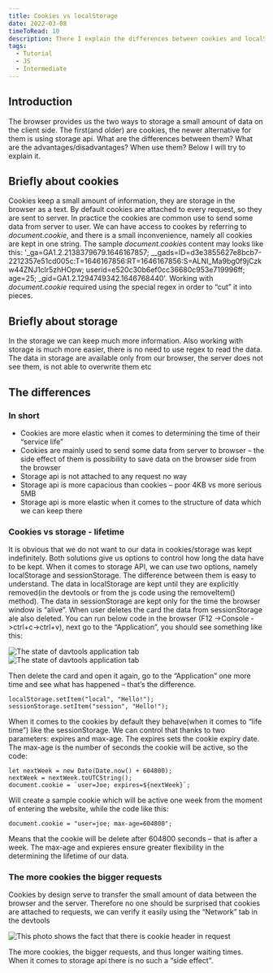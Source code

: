 ```yaml
---
title: Cookies vs localStorage
date: 2022-03-08
timeToRead: 10
description: There I explain the differences between cookies and localStorage.
tags:
  - Tutorial
  - JS
  - Intermediate
---
```

<article>
  <h2>Introduction</h2>
  <p>The browser provides us the two ways to storage a small amount of data on the client side. The first(and older) are cookies, the newer alternative for them is using storage api. What are the differences between them? What are the advantages/disadvantages? When use them? Below I will try to explain it.</p>
</article>
<article>
  <h2>Briefly about cookies</h2>
  <p>
  Cookies keep a small amount of information, they are storage in the browser as a text. By default cookies are attached to every request, so they are sent to server. In practice the cookies are common use to send some data from server to user. We can have access to cookes by referring to <i>document.cookie</i>, and there is a small inconvenience, namely all cookies are kept in one string. The sample <i>document.cookie</i>s content may looks like this:  '_ga=GA1.2.2138379679.1646167857; __gads=ID=d3e3855627e8bcb7-2212357e51cd005c:T=1646167856:RT=1646167856:S=ALNI_Ma9bg0f9jCzkw44ZNJ1clr5zhHOpw; userid=e520c30b6ef0cc36680c953e719996ff; age=25; _gid=GA1.2.1294749342.1646768440'. Working with <i>document.cookie</i> required using the special regex in order to “cut” it into pieces.</p>
</article>

<article>
  <h2>Briefly about storage</h2>
  <p>In the storage we can keep much more information. Also working with storage is much more easier, there is no need to use regex to read the data. The data in storage are available only from our browser, the server does not see them, is not able to overwrite them etc</p>
</article>

<article>
  <h2>The differences</h2>
  <h3>In short</h3>
  <ul>
    <li>Cookies are more elastic when it comes to determining the time of their “service life”</li>
    <li>Cookies are mainly used to send some data from server to browser – the side effect of them is possibility to save data on the browser side from the browser</li>
    <li>Storage api is not attached to any request no way</li>
    <li>Storage api is more capacious than cookies – poor 4KB vs more serious 5MB</li>
    <li>Storage api is more elastic when it comes to the structure of data which we can keep there</li>
  </ul>

  <h3>Cookies vs storage - lifetime</h3>
  <p>It is obvious that we do not want to our data in cookies/storage was kept indefinitely. Both solutions give us options to control how long the data have to be kept. When it comes to storage API, we can use two options, namely localStorage and sessionStorage. The difference between them is easy to understand. The data in localStorage are kept until they are explicitly removed(in the devtools or from the js code using the removeItem() method). The data in sessionStorage are kept only for the time the browser window is “alive”. When user deletes the card the data from sessionStorage ale also deleted. You can run below code in the browser (F12 ->Console ->ctrl+c->ctrl+v), next go to the “Application”, you should see something like this:</p>
  
  <img class="fit-picture" src="./devtoolsApplication1.jpg" alt="The state of davtools application tab"/>
  <img class="fit-picture" src="./devtoolsApplication2.jpg" alt="The state of davtools application tab"/>
  
  <p>Then delete the card and open it again, go to the “Application” one more time and see what has happened – that’s the difference.</p>

```js:title=above-example-code
localStorage.setItem("local", "Hello!");
sessionStorage.setItem("session", "Hello!");
```

<p>When it comes to the cookies by default they behave(when it comes to “life time”) like the sessionStorage. We can control that thanks to two parameters: expires and max-age. The expires sets the cookie expiry date. The max-age is the number of seconds the cookie will be active, so the code:</p>

```js:title=cookie-expires
let nextWeek = new Date(Date.now() + 604800);
nextWeek = nextWeek.toUTCString();
document.cookie = `user=Joe; expires=${nextWeek}`;
```

<p>Will create a sample cookie which will be active one week from the moment of entering the website, while the code like this:</p>

```js:title=cookie-max-age
document.cookie = "user=joe; max-age=604800";
```

  <p>Means that the cookie will be delete after 604800 seconds – that is after a week. The max-age and expieres ensure greater flexibility in the determining the lifetime of our data.</p>

  <h3>The more cookies the bigger requests</h3>
  <p>Cookies by design serve to transfer the small amount of data between the browser and the server. Therefore no one should be surprised that cookies are attached to requests, we can verify it easily using the “Network” tab in the devtools</p>
  
  <img class="fit-picture" src="./cookiesInRequest.jpg" alt="This photo shows the fact that there is cookie header in request"/>

  <p>The more cookies, the bigger requests, and thus longer waiting times. When it comes to storage api there is no such a “side effect”.</p>
</article>